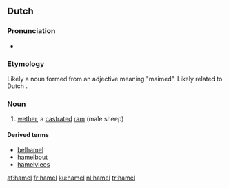 ==Dutch==

===Pronunciation===
* {{audio|nl-hamel.ogg|hamel}}

===Etymology===
Likely a noun formed from an adjective meaning "maimed". Likely related to Dutch {{term|ham||bacon|lang=nl}}.

===Noun===
{{nl-noun|m|-s|hameltje}}

# [[wether]], a [[castrate]]d [[ram]] (male sheep)

====Derived terms====
* [[belhamel]]
* [[hamelbout]]
* [[hamelvlees]]

[[af:hamel]]
[[fr:hamel]]
[[ku:hamel]]
[[nl:hamel]]
[[tr:hamel]]